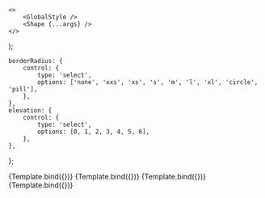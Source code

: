 

<Meta component={Shape} title="Foundations/Shape" />

    <>
        <GlobalStyle />
        <Shape {...args} />
    </>
);

    borderRadius: {
        control: {
            type: 'select',
            options: ['none', 'xxs', 'xs', 's', 'm', 'l', 'xl', 'circle', 'pill'],
        },
    },
    elevation: {
        control: {
            type: 'select',
            options: [0, 1, 2, 3, 4, 5, 6],
        },
    },
};

<Canvas>
    <Story
        name="Rectangle"
        argTypes={argTypes}
        args={{
            borderRadius: 'none',
            elevation: 0,
            component: 'section',
            width: 300,
            height: 300,
        }}
    >
        {Template.bind({})}
    </Story>
    <Story
        name="Rounded Rectangle"
        argTypes={argTypes}
        args={{
            borderRadius: 'm',
            elevation: 1,
            component: 'section',
            width: 300,
            height: 300,
        }}
    >
        {Template.bind({})}
    </Story>
    <Story
        name="Pill"
        argTypes={argTypes}
        args={{
            borderRadius: 'pill',
            elevation: 2,
            component: 'section',
            width: 300,
            height: 100,
        }}
    >
        {Template.bind({})}
    </Story>
    <Story
        name="Circle"
        argTypes={argTypes}
        args={{
            borderRadius: 'circle',
            elevation: 3,
            component: 'section',
            width: 300,
            height: 100,
        }}
    >
        {Template.bind({})}
    </Story>
</Canvas>
